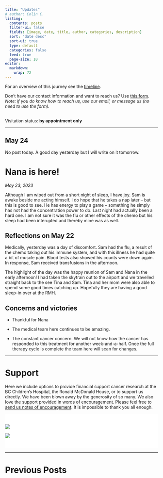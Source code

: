 ```yaml
---
title: "Updates"
# author: Colin C.
listing:
  contents: posts
  filter-ui: false
  fields: [image, date, title, author, categories, description]
  sort: "date desc"
  sort-ui: true
  type: default
  categories: false
  feed: true
  page-size: 10
editor: 
  markdown: 
    wrap: 72
---
```


For an overview of this journey see the [timeline](./timeline.html).

Don't have our contact information and want to reach us? Use [this
form](/contact.html). <br />*Note: if you do know how to reach us, use
our email, or message us (no need to use the form).*

<br/> Visitation status: **by appointment only**

------------------------------------------------------------------------

::: callout-note
## May 24

No post today. A good day yesterday but I will write on it tomorrow.
:::

# Nana is here!

*May 23, 2023*

<!-- Day 35 at BC Children's Hospital.* -->

Although I am wiped out from a short night of sleep, I have joy. Sam is
awake beside me acting himself. I do hope that he takes a nap later --
but this is good to see. He has energy to play a game -- something he
simply has not had the concentration power to do. Last night had
actually been a hard one. I am not sure it was the flu or other effects
of the chemo but his sleep had been interupted and thereby mine was as
well.

## Reflections on May 22

Medically, yesterday was a day of discomfort. Sam had the flu, a result
of the chemo taking out his immune system, and with this illness he had
quite a bit of muscle pain. Blood tests also showed his counts were down
again. In response, Sam received transfusions in the afternoon.

The highlight of the day was the happy reunion of Sam and Nana in the
early afternoon! I had taken the skytrain out to the airport and we
travelled straight back to the see Tina and Sam. Tina and her mom were
also able to spend some good times catching up. Hopefully they are
having a good sleep-in over at the RMH.

## Concerns and victories

-   Thankful for Nana

-   The medical team here continues to be amazing.

-   The constant cancer concern. We will not know how the cancer has
    responded to this treatment for another week-and-a-half. Once the
    full therapy cycle is complete the team here will scan for changes.

------------------------------------------------------------------------

# Support

Here we include options to provide financial support cancer research at
the BC Children's Hospital, the Ronald McDonald House, or to support us
directly. We have been blown away by the generosity of so many. We also
love the support provided in words of encouragement. Please feel free to
[send us notes of encouragement](contact.html). It is impossible to
thank you all enough.

::: {.support-container style="background-color: #fff"}
::: {.support layout-ncol="2" style="background-color: #fff; padding-top:1.4em; padding-right:2em"}
[![](/img/bc-childrens_logo.png)](http://www.bcchildrens.ca/donate)

::: {.gfm-embed data-url="https://www.gofundme.com/f/help-the-chisholm-family-while-sam-battles-cancer/widget/medium"}
```{=html}
<script defer src="https://www.gofundme.com/static/js/embed.js"></script>
```
:::
:::

::: {.support style="background-color: #fff; padding-bottom:1.4em; padding-right:2em; align:center"}
[![](https://samsstory.s3.ca-central-1.amazonaws.com/rmdhbc.png)](https://rmhbc.ca)
:::
:::

------------------------------------------------------------------------

# Previous Posts
